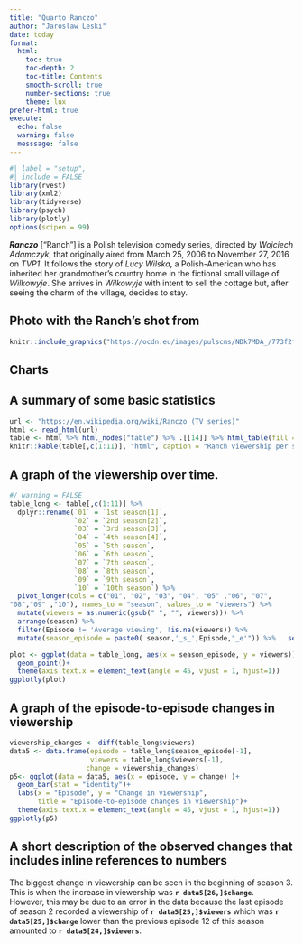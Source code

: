 ---
title: "Quarto Ranczo"
author: "Jaroslaw Leski"
date: today
format: 
  html: 
    toc: true
    toc-depth: 2 
    toc-title: Contents
    smooth-scroll: true
    number-sections: true
    theme: lux
prefer-html: true
execute:
  echo: false
  warning: false
  messsage: false
---

```{r}
#| label = "setup",
#| include = FALSE
library(rvest)
library(xml2)
library(tidyverse)
library(psych)
library(plotly)
options(scipen = 99)
```



***Ranczo*** \["Ranch"\] is a Polish television comedy series, directed by *Wojciech* *Adamczyk*, that originally aired from March 25, 2006 to November 27, 2016 on *TVP1*. It follows the story of *Lucy Wilska*, a Polish-American who has inherited her grandmother's country home in the fictional small village of *Wilkowyje*. She arrives in *Wilkowyje* with intent to sell the cottage but, after seeing the charm of the village, decides to stay.

##  Photo with the Ranch's shot from

```{r}
knitr::include_graphics("https://ocdn.eu/images/pulscms/NDk7MDA_/773f2f5dcaf20da4dfa23ed63aaacbe1.jpg")
```
## Charts

::: panel-tabset
## A summary of some basic statistics

```{r}
url <- "https://en.wikipedia.org/wiki/Ranczo_(TV_series)"
html <- read_html(url)
table <- html %>% html_nodes("table") %>% .[[14]] %>% html_table(fill = TRUE)
knitr::kable(table[,c(1:11)], "html", caption = "Ranch viewership per season and episode ")

```

## A graph of the viewership over time.

```{r}
#/ warning = FALSE
table_long <- table[,c(1:11)] %>% 
  dplyr::rename(`01` = `1st season[1]`,
                `02` = `2nd season[2]`,
                `03` = `3rd season[3]`,
                `04` = `4th season[4]`,
                `05` = `5th season`,
                `06` = `6th season`,
                `07` = `7th season`,
                `08` = `8th season`,
                `09` = `9th season`,
                `10` = `10th season`) %>% 
  pivot_longer(cols = c("01", "02", "03", "04", "05" ,"06", "07",   
"08","09" ,"10"), names_to = "season", values_to = "viewers") %>% 
  mutate(viewers = as.numeric(gsub(" ", "", viewers))) %>% 
  arrange(season) %>% 
  filter(Episode != 'Average viewing', !is.na(viewers)) %>% 
  mutate(season_episode = paste0( season,'_s_',Episode,"_e'")) %>%   select(season_episode, viewers)

```

```{r}
plot <- ggplot(data = table_long, aes(x = season_episode, y = viewers)) +
  geom_point()+ 
  theme(axis.text.x = element_text(angle = 45, vjust = 1, hjust=1))
ggplotly(plot)
```

## A graph of the episode-to-episode changes in viewership

```{r}
viewership_changes <- diff(table_long$viewers)
data5 <- data.frame(episode = table_long$season_episode[-1],
                    viewers = table_long$viewers[-1],
                   change = viewership_changes)
p5<- ggplot(data = data5, aes(x = episode, y = change) )+
  geom_bar(stat = "identity")+
  labs(x = "Episode", y = "Change in viewership", 
       title = "Episode-to-episode changes in viewership")+ 
  theme(axis.text.x = element_text(angle = 45, vjust = 1, hjust=1))
ggplotly(p5)

```

:::


## A short description of the observed changes that includes inline references to numbers

The biggest change in viewership can be seen in the beginning of season 3.\
This is when the increase in viewership was **`r data5[26,]$change`**.\
However, this may be due to an error in the data because the last episode of season 2 recorded a viewership of **`r data5[25,]$viewers`** which was **`r data5[25,]$change`** lower than the previous episode 12 of this season amounted to **`r data5[24,]$viewers`**.

